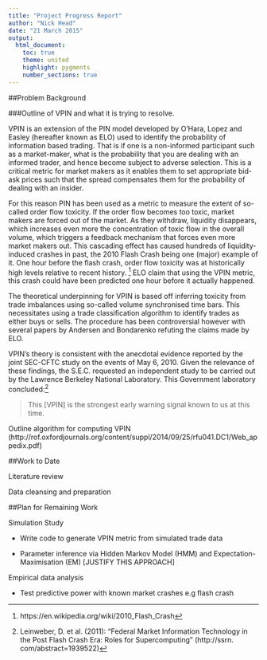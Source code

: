 ```yaml
---
title: "Project Progress Report"
author: "Nick Head"
date: "21 March 2015"
output: 
  html_document:
    toc: true
    theme: united
    highlight: pygments
    number_sections: true
---
```


##Problem Background

###Outline of VPIN and what it is trying to resolve. 

VPIN is an extension of the PIN model developed by O'Hara, Lopez and Easley (hereafter known as ELO)  used to identify the probability of information based trading. That is if one is a non-informed participant such as a market-maker, what is the probability that you are dealing with an informed trader, and hence become subject to adverse selection. This is a critical metric for market makers as it enables them to set appropriate bid-ask prices such that the spread compensates them for the probability of dealing with an insider.

For this reason PIN has been used as a metric to measure the extent of so-called order flow toxicity. If the order flow becomes too toxic, market makers are forced out of the market. As they withdraw, liquidity disappears, which increases even more the concentration of toxic flow in the overall volume, which triggers a feedback mechanism that forces even more market makers out. This cascading effect has caused hundreds of liquidity-induced crashes in past, the 2010 Flash Crash being one (major) example of it. One hour before the flash crash, order flow toxicity was at historically high levels relative to recent history. [^2010flashcrash] ELO claim that using the VPIN metric, this crash could have been predicted one hour before it actually happened.

The theoretical underpinning for VPIN is based off inferring toxicity from trade imbalances using so-called volume synchronised time bars. This  necessitates using a trade classification algorithm to identify trades as either buys or sells. The procedure has been controversial however with several papers by Andersen and Bondarenko refuting the claims made by ELO. 

VPIN's theory is consistent with the anecdotal evidence reported by the joint SEC-CFTC study on the events of May 6, 2010. Given the relevance of these findings, the S.E.C. requested an independent study to be carried out by the Lawrence Berkeley National Laboratory. This Government laboratory concluded:[^Leinweber]

>This [VPIN] is the strongest early warning signal known to us at this time.

Outline algorithm for computing VPIN (http://rof.oxfordjournals.org/content/suppl/2014/09/25/rfu041.DC1/Web_appedix.pdf) 

##Work to Date

Literature review

Data cleansing and preparation

##Plan for Remaining Work

Simulation Study

- Write code to generate VPIN metric from simulated trade data 

- Parameter inference via Hidden Markov Model (HMM) and Expectation-Maximisation (EM) [JUSTIFY THIS APPROACH]

Empirical data analysis

- Test predictive power with known market crashes e.g flash crash

[^2010flashcrash]: https://en.wikipedia.org/wiki/2010_Flash_Crash

[^Leinweber]: Leinweber, D. et al. (2011): "Federal Market Information Technology in the Post Flash Crash Era: Roles for Supercomputing" (http://ssrn. com/abstract=1939522)